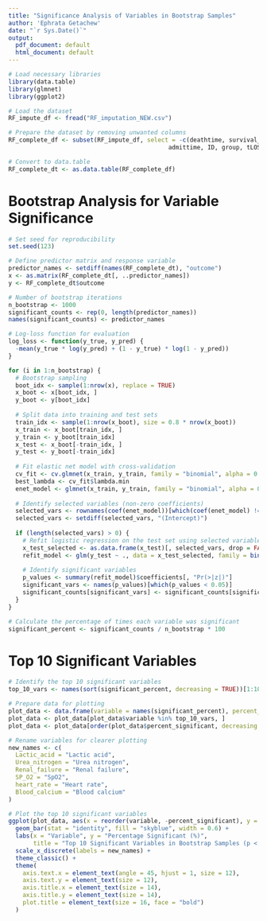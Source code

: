 ```yaml
---
title: "Significance Analysis of Variables in Bootstrap Samples"
author: 'Ephrata Getachew'
date: "`r Sys.Date()`"
output:
  pdf_document: default
  html_document: default
---
```


```r
# Load necessary libraries
library(data.table)
library(glmnet)
library(ggplot2)
```


```r
# Load the dataset
RF_impute_df <- fread("RF_imputation_NEW.csv")
```


```r
# Prepare the dataset by removing unwanted columns
RF_complete_df <- subset(RF_impute_df, select = -c(deathtime, survival_time, LOS, Unnamed_0, V1,
                                             admittime, ID, group, tLOS, Anion_gap, subject_id))

# Convert to data.table
RF_complete_dt <- as.data.table(RF_complete_df)
```


# Bootstrap Analysis for Variable Significance

```r
# Set seed for reproducibility
set.seed(123)

# Define predictor matrix and response variable
predictor_names <- setdiff(names(RF_complete_dt), "outcome")
x <- as.matrix(RF_complete_dt[, ..predictor_names])
y <- RF_complete_dt$outcome

# Number of bootstrap iterations
n_bootstrap <- 1000
significant_counts <- rep(0, length(predictor_names))
names(significant_counts) <- predictor_names

# Log-loss function for evaluation
log_loss <- function(y_true, y_pred) {
  -mean(y_true * log(y_pred) + (1 - y_true) * log(1 - y_pred))
}

for (i in 1:n_bootstrap) {
  # Bootstrap sampling
  boot_idx <- sample(1:nrow(x), replace = TRUE)
  x_boot <- x[boot_idx, ]
  y_boot <- y[boot_idx]
  
  # Split data into training and test sets
  train_idx <- sample(1:nrow(x_boot), size = 0.8 * nrow(x_boot))
  x_train <- x_boot[train_idx, ]
  y_train <- y_boot[train_idx]
  x_test <- x_boot[-train_idx, ]
  y_test <- y_boot[-train_idx]
  
  # Fit elastic net model with cross-validation
  cv_fit <- cv.glmnet(x_train, y_train, family = "binomial", alpha = 0.5)
  best_lambda <- cv_fit$lambda.min
  enet_model <- glmnet(x_train, y_train, family = "binomial", alpha = 0.5, lambda = best_lambda)
  
  # Identify selected variables (non-zero coefficients)
  selected_vars <- rownames(coef(enet_model))[which(coef(enet_model) != 0)]
  selected_vars <- setdiff(selected_vars, "(Intercept)")
  
  if (length(selected_vars) > 0) {
    # Refit logistic regression on the test set using selected variables
    x_test_selected <- as.data.frame(x_test)[, selected_vars, drop = FALSE]
    refit_model <- glm(y_test ~ ., data = x_test_selected, family = binomial())
    
    # Identify significant variables
    p_values <- summary(refit_model)$coefficients[, "Pr(>|z|)"]
    significant_vars <- names(p_values)[which(p_values < 0.05)]
    significant_counts[significant_vars] <- significant_counts[significant_vars] + 1
  }
}

# Calculate the percentage of times each variable was significant
significant_percent <- significant_counts / n_bootstrap * 100
```


# Top 10 Significant Variables

```r
# Identify the top 10 significant variables
top_10_vars <- names(sort(significant_percent, decreasing = TRUE))[1:10]

# Prepare data for plotting
plot_data <- data.frame(variable = names(significant_percent), percent_significant = significant_percent)
plot_data <- plot_data[plot_data$variable %in% top_10_vars, ]
plot_data <- plot_data[order(plot_data$percent_significant, decreasing = TRUE), ]
```


```r
# Rename variables for clearer plotting
new_names <- c(
  Lactic_acid = "Lactic acid",
  Urea_nitrogen = "Urea nitrogen",
  Renal_failure = "Renal failure",
  SP_O2 = "SpO2",
  heart_rate = "Heart rate",
  Blood_calcium = "Blood calcium"
)
```


```r
# Plot the top 10 significant variables
ggplot(plot_data, aes(x = reorder(variable, -percent_significant), y = percent_significant)) +
  geom_bar(stat = "identity", fill = "skyblue", width = 0.6) +
  labs(x = "Variable", y = "Percentage Significant (%)", 
       title = "Top 10 Significant Variables in Bootstrap Samples (p < 0.05)") +
  scale_x_discrete(labels = new_names) +
  theme_classic() +
  theme(
    axis.text.x = element_text(angle = 45, hjust = 1, size = 12),  
    axis.text.y = element_text(size = 12),  
    axis.title.x = element_text(size = 14),  
    axis.title.y = element_text(size = 14),  
    plot.title = element_text(size = 16, face = "bold") 
  )
```
